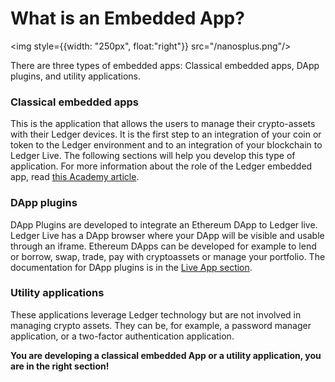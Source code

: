 # What is an Embedded App?

<img style={{width: "250px", float:"right"}} src="/nanosplus.png"/>

There are three types of embedded apps: Classical embedded apps, DApp plugins, and utility applications. 

### Classical embedded apps
This is the application that allows the users to manage their crypto-assets with their Ledger devices. It is the first step to an integration of your coin or token to the Ledger environment and to an integration of your blockchain to Ledger Live. The following sections will help you develop this type of application. For more information about the role of the Ledger embedded app, read [this Academy article](https://www.ledger.com/academy/hardwarewallet/what-are-ledger-applications-and-why-do-i-need-them). 

### DApp plugins
DApp Plugins are developed to integrate an Ethereum DApp to Ledger live. Ledger Live has a DApp browser where your DApp will be visible and usable through an iframe. Ethereum DApps can be developed for example to lend or borrow, swap, trade, pay with cryptoassets or manage your portfolio. The documentation for DApp plugins is in the [Live App section](../../../ledger-live/discover).

### Utility applications
These applications leverage Ledger technology but are not involved in managing crypto assets. They can be, for example, a password manager application, or a two-factor authentication application. 

**You are developing a classical embedded App or a utility application, you are in the right section!**
